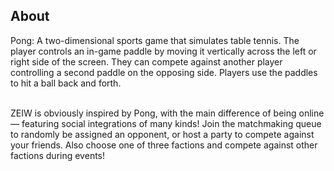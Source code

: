 ## About

Pong: A two-dimensional sports game that simulates table tennis. The player controls an in-game paddle by moving it vertically across the left or right side of the screen. They can compete against another player controlling a second paddle on the opposing side. Players use the paddles to hit a ball back and forth.

<br />
ZEIW is obviously inspired by Pong, with the main difference of being online — featuring social integrations
of many kinds! Join the matchmaking queue to randomly be assigned an opponent, or host a party to compete
against your friends. Also choose one of three factions and compete against other factions during events!
